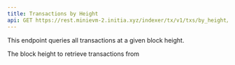 ```yaml
---
title: Transactions by Height
api: GET https://rest.minievm-2.initia.xyz/indexer/tx/v1/txs/by_height/{height}
---
```


This endpoint queries all transactions at a given block height.

<ParamField path="height" type="integer" required="true">
  The block height to retrieve transactions from
</ParamField>